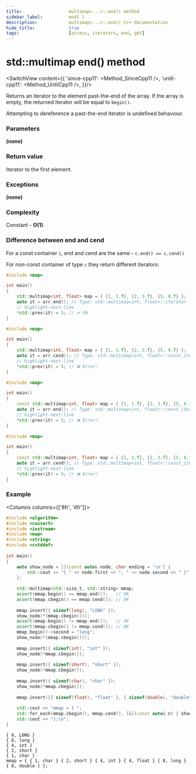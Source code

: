 ```yaml
---
title:					multimap<...>::end() method
sidebar_label:			end( )
description:			multimap<...>::end() C++ documentation
hide_title:				true
tags:					[access, iterators, end, get]
---
```



<!-- Terms -->

<!----------------- Codes ---------------------->

<!-- end -->


# std::multimap end() method

<SwitchView content={{
		'since-cpp11': <Method_SinceCpp11 />,
		'until-cpp11': <Method_UntilCpp11 />,
	}}/>

Returns an <Tooltip title={Term_ContAlias_Iterator}>iterator</Tooltip> to the element past-the-end of the array.
If the array is empty, the returned iterator will be equal to `begin()`.

Attempting to dereference a past-the-end iterator is <Tooltip title={Term_UndefinedBehaviour}>undefined behaviour</Tooltip>.

### Parameters

**(none)**

### Return value

Iterator to the first element.

### Exceptions

**(none)**

### Complexity

Constant - **O(1)**.

### Difference between end and cend

For a const container `c`, end and cend are the same - `c.end() == c.cend()`

For non-const container of type `c` they return different iterators:

<Tabs>
<TabItem value="non-const-container" label="Non const container" default>

<Tabs>
<TabItem value="end" label="end" default>

```cpp
#include <map>

int main()
{
    std::multimap<int, float> map = { {1, 1.f}, {2, 3.f}, {5, 8.f} };
    auto it = arr.end(); // Type: std::multimap<int, float>::iterator
    // highlight-next-line
    *std::prev(it) = 5; // ✔ Ok
}
```

</TabItem>
<TabItem value="cend" label="cend" default>

```cpp
#include <map>

int main()
{
    std::multimap<int, float> map = { {1, 1.f}, {2, 3.f}, {5, 8.f} };
    auto it = arr.cend(); // Type: std::multimap<int, float>::const_iterator
    // highlight-next-line
    *std::prev(it) = 5; // ❌ Error! 
}
```

</TabItem>
</Tabs>

</TabItem>
<TabItem value="const-container" label="Const container">

<Tabs>
<TabItem value="end" label="end" default>

```cpp
#include <map>

int main()
{
    const std::multimap<int, float> map = { {1, 1.f}, {2, 3.f}, {5, 8.f} };
    auto it = arr.end(); // Type: std::multimap<int, float>::const_iterator
    // highlight-next-line
    *std::prev(it) = 5; // ❌ Error! 
}
```

</TabItem>
<TabItem value="cend" label="cend" default>

```cpp
#include <map>

int main()
{
    const std::multimap<int, float> map = { {1, 1.f}, {2, 3.f}, {5, 8.f} };
    auto it = arr.cend(); // Type: std::multimap<int, float>::const_iterator
    // highlight-next-line
    *std::prev(it) = 5; // ❌ Error! 
}
```

</TabItem>
</Tabs>

</TabItem>
</Tabs>

### Example

<Columns columns={['8fr', '4fr']}>
<div>

```cpp title='Main.cpp' showLineNumbers
#include <algorithm>
#include <cassert>
#include <iostream>
#include <map>
#include <string>
#include <cstddef>
 
int main()
{
    auto show_node = [](const auto& node, char ending = '\n') {
        std::cout << "{ " << node.first << ", " << node.second << " }" << ending;
    };
 
    std::multimap<std::size_t, std::string> mmap;
    assert(mmap.begin() == mmap.end());   // OK
    assert(mmap.cbegin() == mmap.cend()); // OK
 
    mmap.insert({ sizeof(long), "LONG" });
    show_node(*(mmap.cbegin()));
    assert(mmap.begin() != mmap.end());   // OK
    assert(mmap.cbegin() != mmap.cend()); // OK
    mmap.begin()->second = "long";
    show_node(*(mmap.cbegin()));
 
    mmap.insert({ sizeof(int), "int" });
    show_node(*mmap.cbegin());
 
    mmap.insert({ sizeof(short), "short" });
    show_node(*mmap.cbegin());
 
    mmap.insert({ sizeof(char), "char" });
    show_node(*mmap.cbegin());
 
    mmap.insert({{ sizeof(float), "float" }, { sizeof(double), "double" }});
 
    std::cout << "mmap = { ";
    std::for_each(mmap.cbegin(), mmap.cend(), [&](const auto& n) { show_node(n, ' '); });
    std::cout << "};\n";
}
```

</div>
<div>

```plaintext title="Output"
{ 8, LONG }
{ 8, long }
{ 4, int }
{ 2, short }
{ 1, char }
mmap = { { 1, char } { 2, short } { 4, int } { 4, float } { 8, long } { 8, double } };
```

</div>
</Columns>
